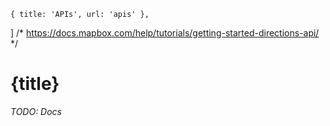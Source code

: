     { title: 'APIs', url: 'apis' },
] /*
    https://docs.mapbox.com/help/tutorials/getting-started-directions-api/
*/

# {title}

<Backlinks backlinks={backlinks}/>

*TODO: Docs*